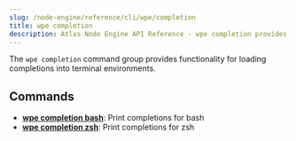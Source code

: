 ```yaml
---
slug: /node-engine/reference/cli/wpe/completion
title: wpe completion
description: Atlas Node Engine API Reference - wpe completion provides functionality for loading completions into terminal environments.
---
```


The `wpe completion` command group provides functionality for loading completions into terminal environments.

## Commands

- [**wpe completion bash**](./completion/bash): Print completions for bash
- [**wpe completion zsh**](./completion/zsh): Print completions for zsh
